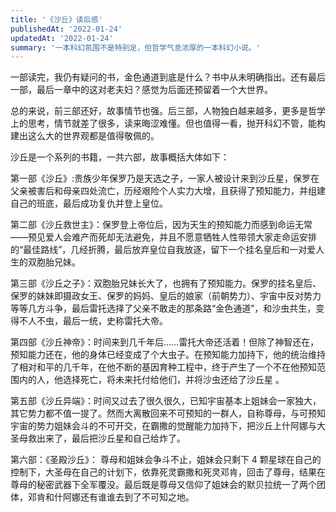 ```yaml
---
title: '《沙丘》读后感'
publishedAt: '2022-01-24'
updatedAt: '2022-01-24'
summary: '一本科幻氛围不是特别足，但哲学气息浓厚的一本科幻小说。'
---
```


一部读完，我仍有疑问的书，金色通道到底是什么？书中从未明确指出。还有最后一部，最后一章中的这对老夫妇？感觉为后面还预留着一个大世界。

总的来说，前三部还好，故事情节也强。后三部，人物独白越来越多，更多是哲学上的思考，情节就差了很多，读来晦涩难懂。但也值得一看，抛开科幻不管，能构建出这么大的世界观都是值得敬佩的。

沙丘是一个系列的书籍，一共六部，故事概括大体如下：

第一部《沙丘》:贵族少年保罗乃是天选之子，一家人被设计来到沙丘星，保罗在父亲被害后和母亲四处流亡，历经艰险个人实力大增，且获得了预知能力，并组建自己的班底，最后成功复仇并登上皇位。

第二部《沙丘救世主》：保罗登上帝位后，因为天生的预知能力而感到命运无常——预见爱人会难产而死却无法避免，并且不愿意牺牲人性带领大家走命运安排的“最佳路线”，几经折腾，最后放弃皇位自我放逐，留下一个挂名皇后和一对爱人生的双胞胎兄妹。

第三部《沙丘之子》：双胞胎兄妹长大了，也拥有了预知能力。保罗的挂名皇后、保罗的妹妹即摄政女王、保罗的妈妈、皇后的娘家（前朝势力）、宇宙中反对势力等等几方斗争，最后雷托选择了父亲不敢走的那条路“金色通道”，和沙虫共生，变得不人不虫，最后一统，史称雷托大帝。

第四部《沙丘神帝》：时间来到几千年后……雷托大帝还活着！但除了神智还在，预知能力还在，他的身体已经变成了个大虫子。在预知能力加持下，他的统治维持了相对和平的几千年，在他不断的基因育种工程中，终于产生了一个不在他预知范围内的人，他选择死亡，将未来托付给他们，并将沙虫还给了沙丘星 。

第五部《沙丘异端》：时间又过去了很久很久，已知宇宙基本上姐妹会一家独大，其它势力都不值一提了。然而大离散回来不可预知的一群人，自称尊母，与可预知宇宙的势力姐妹会斗的不可开交，在霸撒的觉醒能力加持下，把沙丘上什阿娜与大圣母救出来了，最后把沙丘星和自己给炸了。

第六部：《圣殿沙丘》： 尊母和姐妹会争斗不止，姐妹会只剩下 4 颗星球在自己的控制下，大圣母在自己的计划下，依靠死灵霸撒和死灵邓肯，回击了尊母，结果在尊母的秘密武器下全军覆没。最后既是尊母又信仰了姐妹会的默贝拉统一了两个团体，邓肯和什阿娜还有谁谁去到了不可知之地。
